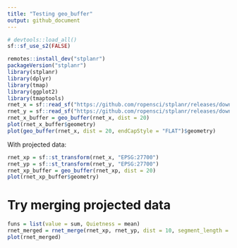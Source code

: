 ```yaml
---
title: "Testing geo_buffer"
output: github_document
---
```


```r
# devtools::load_all()
sf::sf_use_s2(FALSE)
```

```r
remotes::install_dev("stplanr")
packageVersion("stplanr")
library(stplanr)
library(dplyr)
library(tmap)
library(ggplot2)
library(tmaptools)
rnet_x = sf::read_sf("https://github.com/ropensci/stplanr/releases/download/v1.0.2/rnet_x_ed.geojson")
rnet_y = sf::read_sf("https://github.com/ropensci/stplanr/releases/download/v1.0.2/rnet_y_ed.geojson")
rnet_x_buffer = geo_buffer(rnet_x, dist = 20)
plot(rnet_x_buffer$geometry)
plot(geo_buffer(rnet_x, dist = 20, endCapStyle = "FLAT")$geometry)
```

With projected data:

```r
rnet_xp = sf::st_transform(rnet_x, "EPSG:27700")
rnet_yp = sf::st_transform(rnet_y, "EPSG:27700")
rnet_xp_buffer = geo_buffer(rnet_xp, dist = 20)
plot(rnet_xp_buffer$geometry)
```

# Try merging projected data

```r
funs = list(value = sum, Quietness = mean)
rnet_merged = rnet_merge(rnet_xp, rnet_yp, dist = 10, segment_length = 20, funs = funs)
plot(rnet_merged)
```


